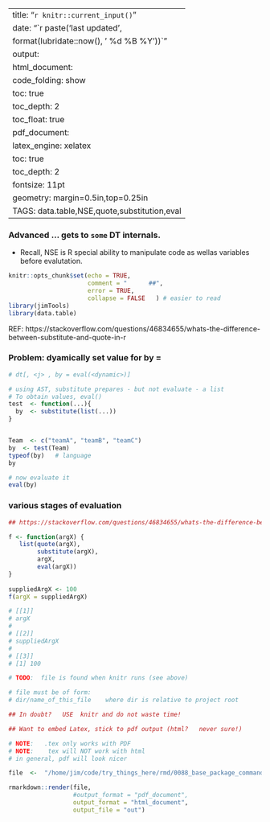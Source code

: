 
---
title: "`r knitr::current_input()`"
date: "`r paste('last updated', 
    format(lubridate::now(), ' %d %B %Y'))`"
output:   
  html_document:  
        code_folding: show
        toc: true 
        toc_depth: 2
        toc_float: true
  pdf_document:   
    latex_engine: xelatex  
    toc: true
    toc_depth:  2   
fontsize: 11pt   
geometry: margin=0.5in,top=0.25in   
TAGS:  data.table,NSE,quote,substitution,eval
---

### Advanced ... gets to `some` DT internals.
*  Recall, NSE is R special ability to manipulate code as wellas variables
  before  evalutation.

```r
knitr::opts_chunk$set(echo = TRUE,
                      comment = "      ##",
                      error = TRUE,
                      collapse = FALSE   ) # easier to read
library(jimTools)
library(data.table)
```

REF:
https://stackoverflow.com/questions/46834655/whats-the-difference-between-substitute-and-quote-in-r



### Problem:  dyamically set value for by =
```r
# dt[, <j> , by = eval(<dynamic>)]

# using AST, substitute prepares - but not evaluate - a list
# To obtain values, eval()
test  <- function(...){
  by  <- substitute(list(...))
}


Team  <- c("teamA", "teamB", "teamC")
by  <- test(Team)
typeof(by)   # language
by

# now evaluate it
eval(by)
```

### various stages of evaluation
```r
## https://stackoverflow.com/questions/46834655/whats-the-difference-between-substitute-and-quote-in-r

f <- function(argX) {
   list(quote(argX), 
        substitute(argX), 
        argX,
        eval(argX))
}
    
suppliedArgX <- 100
f(argX = suppliedArgX)

# [[1]]
# argX
# 
# [[2]]
# suppliedArgX
# 
# [[3]]
# [1] 100

```










```r
# TODO:  file is found when knitr runs (see above)

# file must be of form:
# dir/name_of_this_file    where dir is relative to project root

## In doubt?   USE  knitr and do not waste time!

## Want to embed Latex, stick to pdf output (html?   never sure!)

# NOTE:   .tex only works with PDF
# NOTE:    tex will NOT work with html
# in general, pdf will look nicer

file  <-  "/home/jim/code/try_things_here/rmd/0088_base_package_commands.Rmd"

rmarkdown::render(file,
                  #output_format = "pdf_document",
                  output_format = "html_document",
                  output_file = "out")
```
